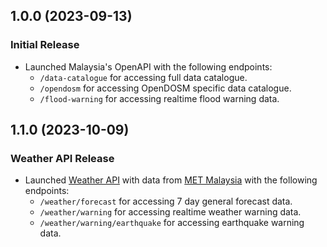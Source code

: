 ## 1.0.0 (2023-09-13)

### Initial Release

- Launched Malaysia's OpenAPI with the following endpoints:
  - `/data-catalogue` for accessing full data catalogue.
  - `/opendosm` for accessing OpenDOSM specific data catalogue.
  - `/flood-warning` for accessing realtime flood warning data.

## 1.1.0 (2023-10-09)

### Weather API Release

- Launched [Weather API](realtime-api/weather) with data from [MET Malaysia](https://www.met.gov.my/) with the following endpoints:
  - `/weather/forecast` for accessing 7 day general forecast data.
  - `/weather/warning` for accessing realtime weather warning data.
  - `/weather/warning/earthquake` for accessing earthquake warning data.

[Unreleased]: #unreleased
[1.1.0]: #1.1.0---2023-10-25
